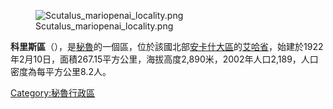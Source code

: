 {{coord|9|49|59|S|77|45|00|W|type:adm3rd_source:kolossus-itwiki|display=title}}

[[Image:Scutalus_mariopenai_locality.png|right]]

'''科里斯區'''（{{lang-es|Distrito de Coris}}），是[[秘魯|秘魯]]的一個區，位於該國北部[[安卡什大區|安卡什大區]]的[[艾哈省|艾哈省]]，始建於1922年2月10日，面積267.15平方公里，海拔高度2,890米，2002年人口2,189，人口密度為每平方公里8.2人。

{{Peru-geo-stub}}
[[Category:秘魯行政區|Category:秘魯行政區]]
